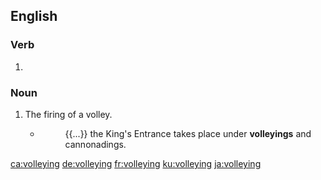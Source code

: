 ==English==

===Verb===
{{head|en|present participle}}

# {{present participle of|volley|lang=en|nocat=1}}

===Noun===
{{en-noun}}

# The firing of a volley.
#* {{w|Thomas Carlyle}}
#*: {{...}} the King's Entrance takes place under '''volleyings''' and cannonadings.

[[ca:volleying]]
[[de:volleying]]
[[fr:volleying]]
[[ku:volleying]]
[[ja:volleying]]